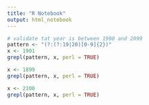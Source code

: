 ```yaml
---
title: "R Notebook"
output: html_notebook
---
```


```r
# validate tat year is between 1900 and 2099
pattern <- "(?:(?:19|20)[0-9]{2})"
x <- 1901
grepl(pattern, x, perl = TRUE)
```



```r
x <- 1899
grepl(pattern, x, perl = TRUE)
```



```r
x <- 2100
grepl(pattern, x, perl = TRUE)
```